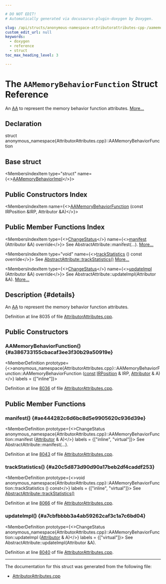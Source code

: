 ```yaml
---

# DO NOT EDIT!
# Automatically generated via docusaurus-plugin-doxygen by Doxygen.

slug: /api/structs/anonymous-namespace-attributorattributes-cpp-/aamemorybehaviorfunction
custom_edit_url: null
keywords:
  - doxygen
  - reference
  - struct
toc_max_heading_level: 3

---
```





# The `AAMemoryBehaviorFunction` Struct Reference

<DoxygenPage pluginConfig={pluginConfig}>

An <a href="/docs/api/namespaces/llvm/aa">AA</a> to represent the memory behavior function attributes. <a href="#details">More...</a>

## Declaration

<CodeBlock>struct anonymous_namespace{AttributorAttributes.cpp}::AAMemoryBehaviorFunction</CodeBlock>

## Base struct

<MembersIndex>

<MembersIndexItem
  type="struct"
  name={<><a href="/docs/api/structs/anonymous-namespace-attributorattributes-cpp-/aamemorybehaviorimpl">AAMemoryBehaviorImpl</a></>}>
</MembersIndexItem>

</MembersIndex>

## Public Constructors Index

<MembersIndex>

<MembersIndexItem
  name={<><a href="#a386733155cbacaf3ee3f30b29a50919e">AAMemoryBehaviorFunction</a> (const IRPosition &amp;IRP, Attributor &amp;A)</>}>
</MembersIndexItem>

</MembersIndex>

## Public Member Functions Index

<MembersIndex>

<MembersIndexItem
  type={<><a href="/docs/api/namespaces/llvm/#acd850975ae5042cacb64a9d0ea4715f3">ChangeStatus</a></>}
  name={<><a href="#ae444282c6d6bc8d5e9905620c936d39e">manifest</a> (Attributor &amp;A) override</>}>
See AbstractAttribute::manifest(...). <a href="#ae444282c6d6bc8d5e9905620c936d39e">More...</a>
</MembersIndexItem>

<MembersIndexItem
  type="void"
  name={<><a href="#a20c5d873d90d90a17beb2df4caddf253">trackStatistics</a> () const override</>}>
See <a href="/docs/api/structs/llvm/abstractattribute/#add85e4d78cefc67429904d7492aff9a4">AbstractAttribute::trackStatistics()</a> <a href="#a20c5d873d90d90a17beb2df4caddf253">More...</a>
</MembersIndexItem>

<MembersIndexItem
  type={<><a href="/docs/api/namespaces/llvm/#acd850975ae5042cacb64a9d0ea4715f3">ChangeStatus</a></>}
  name={<><a href="#a7cbfbbbb3a4ab59262caf3c1a7c6bd04">updateImpl</a> (Attributor &amp;A) override</>}>
See AbstractAttribute::updateImpl(Attributor &amp;A). <a href="#a7cbfbbbb3a4ab59262caf3c1a7c6bd04">More...</a>
</MembersIndexItem>

</MembersIndex>

## Description {#details}

An <a href="/docs/api/namespaces/llvm/aa">AA</a> to represent the memory behavior function attributes.

Definition at line 8035 of file <a href="/docs/api/files/lib/lib/transforms/lib/transforms/ipo/attributorattributes-cpp">AttributorAttributes.cpp</a>.

<SectionDefinition>

## Public Constructors

### AAMemoryBehaviorFunction() {#a386733155cbacaf3ee3f30b29a50919e}

<MemberDefinition
  prototype={<>anonymous&#95;namespace&#123;AttributorAttributes.cpp&#125;::AAMemoryBehaviorFunction::AAMemoryBehaviorFunction (<a href="/docs/api/files/lib/lib/target/lib/target/aarch64/aarch64promoteconstant-cpp/#a90f8350fecae261c25be85d38b451bff">const</a> <a href="/docs/api/structs/llvm/irposition">IRPosition</a> &amp; IRP, <a href="/docs/api/structs/llvm/attributor">Attributor</a> &amp; A)</>}
  labels = {["inline"]}>

Definition at line <a href="/docs/api/files/lib/lib/transforms/lib/transforms/ipo/attributorattributes-cpp/#l08036">8036</a> of file <a href="/docs/api/files/lib/lib/transforms/lib/transforms/ipo/attributorattributes-cpp">AttributorAttributes.cpp</a>.
</MemberDefinition>

</SectionDefinition>

<SectionDefinition>

## Public Member Functions

### manifest() {#ae444282c6d6bc8d5e9905620c936d39e}

<MemberDefinition
  prototype={<>ChangeStatus anonymous&#95;namespace&#123;AttributorAttributes.cpp&#125;::AAMemoryBehaviorFunction::manifest (<a href="/docs/api/structs/llvm/attributor">Attributor</a> &amp; A)</>}
  labels = {["inline", "virtual"]}>
See AbstractAttribute::manifest(...).

Definition at line <a href="/docs/api/files/lib/lib/transforms/lib/transforms/ipo/attributorattributes-cpp/#l08043">8043</a> of file <a href="/docs/api/files/lib/lib/transforms/lib/transforms/ipo/attributorattributes-cpp">AttributorAttributes.cpp</a>.
</MemberDefinition>

### trackStatistics() {#a20c5d873d90d90a17beb2df4caddf253}

<MemberDefinition
  prototype={<>void anonymous&#95;namespace&#123;AttributorAttributes.cpp&#125;::AAMemoryBehaviorFunction::trackStatistics () const</>}
  labels = {["inline", "virtual"]}>
See <a href="/docs/api/structs/llvm/abstractattribute/#add85e4d78cefc67429904d7492aff9a4">AbstractAttribute::trackStatistics()</a>

Definition at line <a href="/docs/api/files/lib/lib/transforms/lib/transforms/ipo/attributorattributes-cpp/#l08066">8066</a> of file <a href="/docs/api/files/lib/lib/transforms/lib/transforms/ipo/attributorattributes-cpp">AttributorAttributes.cpp</a>.
</MemberDefinition>

### updateImpl() {#a7cbfbbbb3a4ab59262caf3c1a7c6bd04}

<MemberDefinition
  prototype={<>ChangeStatus anonymous&#95;namespace&#123;AttributorAttributes.cpp&#125;::AAMemoryBehaviorFunction::updateImpl (<a href="/docs/api/structs/llvm/attributor">Attributor</a> &amp; A)</>}
  labels = {["virtual"]}>
See AbstractAttribute::updateImpl(Attributor &amp;A).

Definition at line <a href="/docs/api/files/lib/lib/transforms/lib/transforms/ipo/attributorattributes-cpp/#l08040">8040</a> of file <a href="/docs/api/files/lib/lib/transforms/lib/transforms/ipo/attributorattributes-cpp">AttributorAttributes.cpp</a>.
</MemberDefinition>

</SectionDefinition>

<hr/>

The documentation for this struct was generated from the following file:

<ul>
<li><a href="/docs/api/files/lib/lib/transforms/lib/transforms/ipo/attributorattributes-cpp">AttributorAttributes.cpp</a></li>
</ul>

</DoxygenPage>
